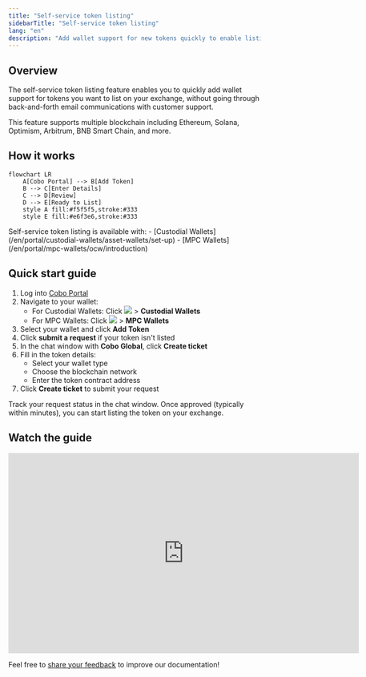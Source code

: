 ```yaml
---
title: "Self-service token listing"
sidebarTitle: "Self-service token listing"
lang: "en"
description: "Add wallet support for new tokens quickly to enable listing them on your exchange."
---
```


## Overview

The self-service token listing feature enables you to quickly add wallet support for tokens you want to list on your exchange, without going through back-and-forth email communications with customer support.

This feature supports multiple blockchain including Ethereum, Solana, Optimism, Arbitrum, BNB Smart Chain, and more.

## How it works

```mermaid
flowchart LR
    A[Cobo Portal] --> B[Add Token]
    B --> C[Enter Details]
    C --> D[Review]
    D --> E[Ready to List]
    style A fill:#f5f5f5,stroke:#333
    style E fill:#e6f3e6,stroke:#333
```

<Info>
Self-service token listing is available with:
- [Custodial Wallets](/en/portal/custodial-wallets/asset-wallets/set-up)
- [MPC Wallets](/en/portal/mpc-wallets/ocw/introduction)
</Info>

## Quick start guide

1. Log into [Cobo Portal](https://portal.cobo.com/login)
2. Navigate to your wallet:
   - For Custodial Wallets: Click <img src="/en/images/common/wallets_icon.svg" className="icon"/> > **Custodial Wallets**
   - For MPC Wallets: Click <img src="/en/images/common/wallets_icon.svg" className="icon"/> > **MPC Wallets**
3. Select your wallet and click **Add Token**
4. Click **submit a request** if your token isn't listed
5. In the chat window with **Cobo Global**, click **Create ticket**
6. Fill in the token details:
   - Select your wallet type
   - Choose the blockchain network
   - Enter the token contract address
7. Click **Create ticket** to submit your request

Track your request status in the chat window. Once approved (typically within minutes), you can start listing the token on your exchange.

## Watch the guide

<iframe
  width="700"
  height="400"
  src="https://embed.app.guidde.com/playbooks/xvvaKi45LZMjptbbkEXvpm"
  title="YouTube video player"
  frameborder="0"
  allow="accelerometer; autoplay; clipboard-write; encrypted-media; gyroscope; picture-in-picture"
  allowfullscreen
></iframe>

<Tip>Feel free to [share your feedback](https://forms.zohopublic.com/cobo/form/DocumentFeedbackForm/formperma/QvLOhxJv1_JMsJ-1dleZ8Itb_7rzN-LtgvsDdxosoVI?referrername=manuals) to improve our documentation!</Tip>
